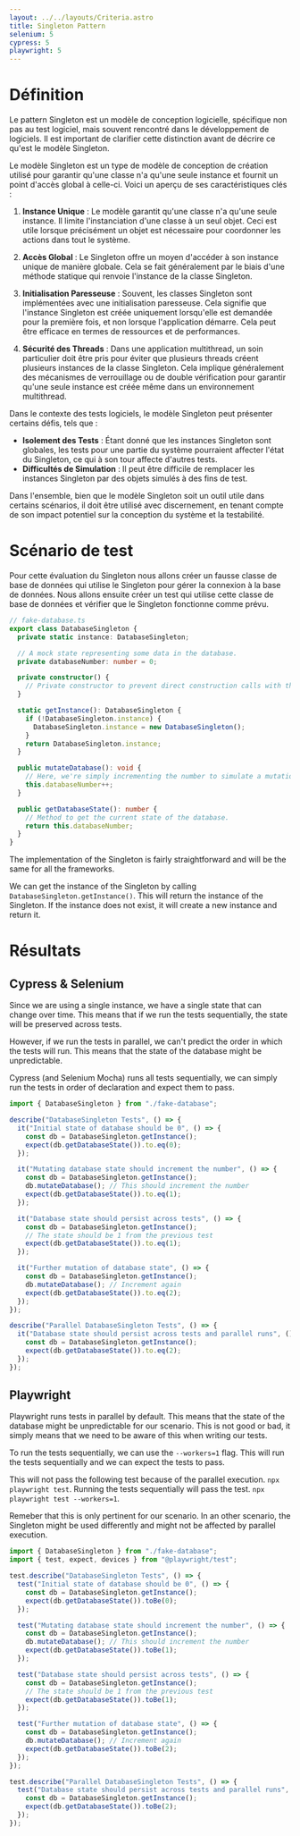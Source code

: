 ```yaml
---
layout: ../../layouts/Criteria.astro
title: Singleton Pattern
selenium: 5
cypress: 5
playwright: 5
---
```



# Définition

Le pattern Singleton est un modèle de conception logicielle, spécifique non pas au test logiciel, mais souvent rencontré dans le développement de logiciels. Il est important de clarifier cette distinction avant de décrire ce qu'est le modèle Singleton.

Le modèle Singleton est un type de modèle de conception de création utilisé pour garantir qu'une classe n'a qu'une seule instance et fournit un point d'accès global à celle-ci. Voici un aperçu de ses caractéristiques clés :

1. **Instance Unique** : Le modèle garantit qu'une classe n'a qu'une seule instance. Il limite l'instanciation d'une classe à un seul objet. Ceci est utile lorsque précisément un objet est nécessaire pour coordonner les actions dans tout le système.

2. **Accès Global** : Le Singleton offre un moyen d'accéder à son instance unique de manière globale. Cela se fait généralement par le biais d'une méthode statique qui renvoie l'instance de la classe Singleton.

3. **Initialisation Paresseuse** : Souvent, les classes Singleton sont implémentées avec une initialisation paresseuse. Cela signifie que l'instance Singleton est créée uniquement lorsqu'elle est demandée pour la première fois, et non lorsque l'application démarre. Cela peut être efficace en termes de ressources et de performances.

4. **Sécurité des Threads** : Dans une application multithread, un soin particulier doit être pris pour éviter que plusieurs threads créent plusieurs instances de la classe Singleton. Cela implique généralement des mécanismes de verrouillage ou de double vérification pour garantir qu'une seule instance est créée même dans un environnement multithread.

Dans le contexte des tests logiciels, le modèle Singleton peut présenter certains défis, tels que :

- **Isolement des Tests** : Étant donné que les instances Singleton sont globales, les tests pour une partie du système pourraient affecter l'état du Singleton, ce qui à son tour affecte d'autres tests.
- **Difficultés de Simulation** : Il peut être difficile de remplacer les instances Singleton par des objets simulés à des fins de test.

Dans l'ensemble, bien que le modèle Singleton soit un outil utile dans certains scénarios, il doit être utilisé avec discernement, en tenant compte de son impact potentiel sur la conception du système et la testabilité.

# Scénario de test

Pour cette évaluation du Singleton nous allons créer un fausse classe de base de données qui utilise le Singleton pour gérer la connexion à la base de données. Nous allons ensuite créer un test qui utilise cette classe de base de données et vérifier que le Singleton fonctionne comme prévu.

```ts
// fake-database.ts
export class DatabaseSingleton {
  private static instance: DatabaseSingleton;

  // A mock state representing some data in the database.
  private databaseNumber: number = 0;

  private constructor() {
    // Private constructor to prevent direct construction calls with the `new` operator.
  }

  static getInstance(): DatabaseSingleton {
    if (!DatabaseSingleton.instance) {
      DatabaseSingleton.instance = new DatabaseSingleton();
    }
    return DatabaseSingleton.instance;
  }

  public mutateDatabase(): void {
    // Here, we're simply incrementing the number to simulate a mutation.
    this.databaseNumber++;
  }

  public getDatabaseState(): number {
    // Method to get the current state of the database.
    return this.databaseNumber;
  }
}
```

The implementation of the Singleton is fairly straightforward and will be the same for all the frameworks.

We can get the instance of the Singleton by calling `DatabaseSingleton.getInstance()`. This will return the instance of the Singleton. If the instance does not exist, it will create a new instance and return it.


# Résultats

## Cypress & Selenium

Since we are using a single instance, we have a single state that can change over time. This means that if we run the tests sequentially, the state will be preserved across tests. 

However, if we run the tests in parallel, we can't predict the order in which the tests will run. This means that the state of the database might be unpredictable.

Cypress (and Selenium Mocha) runs all tests sequentially, we can simply run the tests in order of declaration and expect them to pass.

```ts
import { DatabaseSingleton } from "./fake-database";

describe("DatabaseSingleton Tests", () => {
  it("Initial state of database should be 0", () => {
    const db = DatabaseSingleton.getInstance();
    expect(db.getDatabaseState()).to.eq(0);
  });

  it("Mutating database state should increment the number", () => {
    const db = DatabaseSingleton.getInstance();
    db.mutateDatabase(); // This should increment the number
    expect(db.getDatabaseState()).to.eq(1);
  });

  it("Database state should persist across tests", () => {
    const db = DatabaseSingleton.getInstance();
    // The state should be 1 from the previous test
    expect(db.getDatabaseState()).to.eq(1);
  });

  it("Further mutation of database state", () => {
    const db = DatabaseSingleton.getInstance();
    db.mutateDatabase(); // Increment again
    expect(db.getDatabaseState()).to.eq(2);
  });
});

describe("Parallel DatabaseSingleton Tests", () => {
  it("Database state should persist across tests and parallel runs", () => {
    const db = DatabaseSingleton.getInstance();
    expect(db.getDatabaseState()).to.eq(2);
  });
});
```

## Playwright

<ThumbWarningAlert>
  <p>
    Playwright runs tests in parallel by default. This means that the state of the database might be unpredictable for our scenario. This is not good or bad, it simply means that we need to be aware of this when writing our tests.
  </p>
</ThumbWarningAlert>

To run the tests sequentially, we can use the `--workers=1` flag. This will run the tests sequentially and we can expect the tests to pass.

This will not pass the following test because of the parallel execution. `npx playwright test`.
Running the tests sequentially will pass the test. `npx playwright test --workers=1`.

<ThumbWarningAlert>
  <p>
    Remeber that this is only pertinent for our scenario. In an other scenario, the Singleton might be used differently and might not be affected by parallel execution.
  </p>
</ThumbWarningAlert>

```ts
import { DatabaseSingleton } from "./fake-database";
import { test, expect, devices } from "@playwright/test";

test.describe("DatabaseSingleton Tests", () => {
  test("Initial state of database should be 0", () => {
    const db = DatabaseSingleton.getInstance();
    expect(db.getDatabaseState()).toBe(0);
  });

  test("Mutating database state should increment the number", () => {
    const db = DatabaseSingleton.getInstance();
    db.mutateDatabase(); // This should increment the number
    expect(db.getDatabaseState()).toBe(1);
  });

  test("Database state should persist across tests", () => {
    const db = DatabaseSingleton.getInstance();
    // The state should be 1 from the previous test
    expect(db.getDatabaseState()).toBe(1);
  });

  test("Further mutation of database state", () => {
    const db = DatabaseSingleton.getInstance();
    db.mutateDatabase(); // Increment again
    expect(db.getDatabaseState()).toBe(2);
  });
});

test.describe("Parallel DatabaseSingleton Tests", () => {
  test("Database state should persist across tests and parallel runs", () => {
    const db = DatabaseSingleton.getInstance();
    expect(db.getDatabaseState()).toBe(2);
  });
});
```